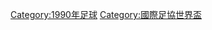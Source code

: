 {{Commons cat|FIFA World Cup 1990}}

[[Category:1990年足球|Category:1990年足球]]
[[Category:國際足協世界盃|Category:國際足協世界盃]]